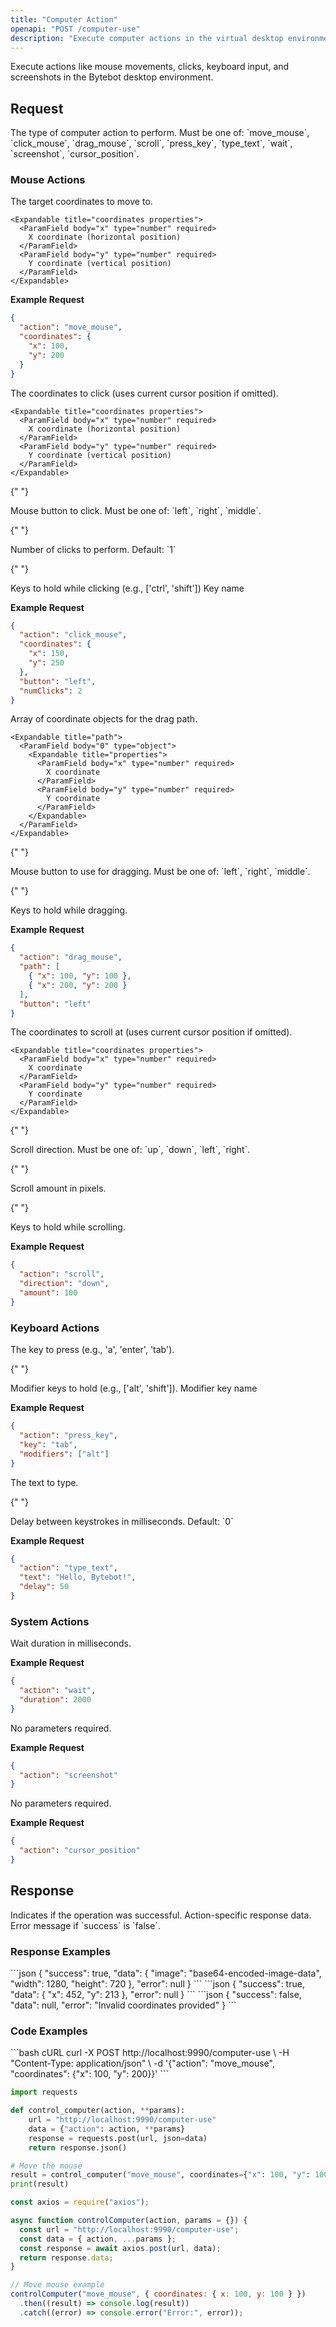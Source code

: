 ```yaml
---
title: "Computer Action"
openapi: "POST /computer-use"
description: "Execute computer actions in the virtual desktop environment"
---
```


Execute actions like mouse movements, clicks, keyboard input, and screenshots in the Bytebot desktop environment.

## Request

<ParamField body="action" type="string" required>
  The type of computer action to perform. Must be one of: `move_mouse`,
  `click_mouse`, `drag_mouse`, `scroll`, `press_key`, `type_text`, `wait`,
  `screenshot`, `cursor_position`.
</ParamField>

### Mouse Actions

<Accordion title="move_mouse">
  <ParamField body="coordinates" type="object" required>
    The target coordinates to move to.
    
    <Expandable title="coordinates properties">
      <ParamField body="x" type="number" required>
        X coordinate (horizontal position)
      </ParamField>
      <ParamField body="y" type="number" required>
        Y coordinate (vertical position)
      </ParamField>
    </Expandable>
  </ParamField>

**Example Request**

```json
{
  "action": "move_mouse",
  "coordinates": {
    "x": 100,
    "y": 200
  }
}
```

</Accordion>

<Accordion title="click_mouse">
  <ParamField body="coordinates" type="object">
    The coordinates to click (uses current cursor position if omitted).
    
    <Expandable title="coordinates properties">
      <ParamField body="x" type="number" required>
        X coordinate (horizontal position)
      </ParamField>
      <ParamField body="y" type="number" required>
        Y coordinate (vertical position)
      </ParamField>
    </Expandable>
  </ParamField>

{" "}

<ParamField body="button" type="string" required>
  Mouse button to click. Must be one of: `left`, `right`, `middle`.
</ParamField>

{" "}

<ParamField body="numClicks" type="number">
  Number of clicks to perform. Default: `1`
</ParamField>

{" "}

<ParamField body="holdKeys" type="array">
  Keys to hold while clicking (e.g., ['ctrl', 'shift'])
  <Expandable title="holdKeys">
    <ParamField body="0" type="string">
      Key name
    </ParamField>
  </Expandable>
</ParamField>

**Example Request**

```json
{
  "action": "click_mouse",
  "coordinates": {
    "x": 150,
    "y": 250
  },
  "button": "left",
  "numClicks": 2
}
```

</Accordion>

<Accordion title="drag_mouse">
  <ParamField body="path" type="array" required>
    Array of coordinate objects for the drag path.
    
    <Expandable title="path">
      <ParamField body="0" type="object">
        <Expandable title="properties">
          <ParamField body="x" type="number" required>
            X coordinate
          </ParamField>
          <ParamField body="y" type="number" required>
            Y coordinate
          </ParamField>
        </Expandable>
      </ParamField>
    </Expandable>
  </ParamField>

{" "}

<ParamField body="button" type="string" required>
  Mouse button to use for dragging. Must be one of: `left`, `right`, `middle`.
</ParamField>

{" "}

<ParamField body="holdKeys" type="array">
  Keys to hold while dragging.
</ParamField>

**Example Request**

```json
{
  "action": "drag_mouse",
  "path": [
    { "x": 100, "y": 100 },
    { "x": 200, "y": 200 }
  ],
  "button": "left"
}
```

</Accordion>

<Accordion title="scroll">
  <ParamField body="coordinates" type="object">
    The coordinates to scroll at (uses current cursor position if omitted).
    
    <Expandable title="coordinates properties">
      <ParamField body="x" type="number" required>
        X coordinate
      </ParamField>
      <ParamField body="y" type="number" required>
        Y coordinate
      </ParamField>
    </Expandable>
  </ParamField>

{" "}

<ParamField body="direction" type="string" required>
  Scroll direction. Must be one of: `up`, `down`, `left`, `right`.
</ParamField>

{" "}

<ParamField body="amount" type="number" required>
  Scroll amount in pixels.
</ParamField>

{" "}

<ParamField body="holdKeys" type="array">
  Keys to hold while scrolling.
</ParamField>

**Example Request**

```json
{
  "action": "scroll",
  "direction": "down",
  "amount": 100
}
```

</Accordion>

### Keyboard Actions

<Accordion title="press_key">
  <ParamField body="key" type="string" required>
    The key to press (e.g., 'a', 'enter', 'tab').
  </ParamField>

{" "}

<ParamField body="modifiers" type="array">
  Modifier keys to hold (e.g., ['alt', 'shift']).
  <Expandable title="modifiers">
    <ParamField body="0" type="string">
      Modifier key name
    </ParamField>
  </Expandable>
</ParamField>

**Example Request**

```json
{
  "action": "press_key",
  "key": "tab",
  "modifiers": ["alt"]
}
```

</Accordion>

<Accordion title="type_text">
  <ParamField body="text" type="string" required>
    The text to type.
  </ParamField>

{" "}

<ParamField body="delay" type="number">
  Delay between keystrokes in milliseconds. Default: `0`
</ParamField>

**Example Request**

```json
{
  "action": "type_text",
  "text": "Hello, Bytebot!",
  "delay": 50
}
```

</Accordion>

### System Actions

<Accordion title="wait">
  <ParamField body="duration" type="number" required>
    Wait duration in milliseconds.
  </ParamField>

**Example Request**

```json
{
  "action": "wait",
  "duration": 2000
}
```

</Accordion>

<Accordion title="screenshot">
  No parameters required.

**Example Request**

```json
{
  "action": "screenshot"
}
```

</Accordion>

<Accordion title="cursor_position">
  No parameters required.

**Example Request**

```json
{
  "action": "cursor_position"
}
```

</Accordion>

## Response

<ResponseField name="success" type="boolean">
  Indicates if the operation was successful.
</ResponseField>

<ResponseField name="data" type="object">
  Action-specific response data.
</ResponseField>

<ResponseField name="error" type="string">
  Error message if `success` is `false`.
</ResponseField>

### Response Examples

<AccordionGroup>
  <Accordion title="screenshot">
    ```json
    {
      "success": true,
      "data": {
        "image": "base64-encoded-image-data",
        "width": 1280,
        "height": 720
      },
      "error": null
    }
    ```
  </Accordion>

  <Accordion title="cursor_position">
    ```json
    {
      "success": true,
      "data": {
        "x": 452,
        "y": 213
      },
      "error": null
    }
    ```
  </Accordion>

  <Accordion title="Error Response">
    ```json
    {
      "success": false,
      "data": null,
      "error": "Invalid coordinates provided"
    }
    ```
  </Accordion>
</AccordionGroup>

### Code Examples

<CodeGroup>
```bash cURL
curl -X POST http://localhost:9990/computer-use \
  -H "Content-Type: application/json" \
  -d '{"action": "move_mouse", "coordinates": {"x": 100, "y": 200}}'
```

```python Python
import requests

def control_computer(action, **params):
    url = "http://localhost:9990/computer-use"
    data = {"action": action, **params}
    response = requests.post(url, json=data)
    return response.json()

# Move the mouse
result = control_computer("move_mouse", coordinates={"x": 100, "y": 100})
print(result)
```

```javascript JavaScript
const axios = require("axios");

async function controlComputer(action, params = {}) {
  const url = "http://localhost:9990/computer-use";
  const data = { action, ...params };
  const response = await axios.post(url, data);
  return response.data;
}

// Move mouse example
controlComputer("move_mouse", { coordinates: { x: 100, y: 100 } })
  .then((result) => console.log(result))
  .catch((error) => console.error("Error:", error));
```

</CodeGroup>
